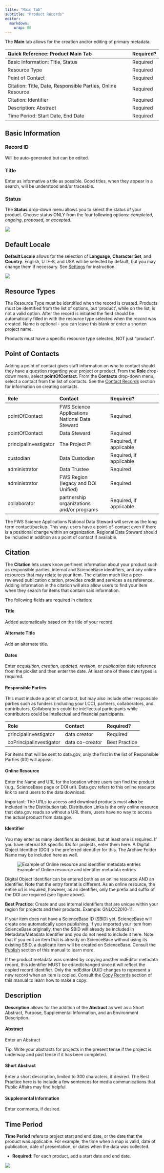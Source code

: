 ```yaml
---
title: "Main Tab"
subtitle: "Product Records"
editor: 
  markdown: 
    wrap: 80
---
```


The **Main** tab allows for the creation and/or editing of primary metadata.

| Quick Reference: Product Main Tab                           | Required? |
|:------------------------------------------------------------|:----------|
| Basic Information: Title, Status                            | Required  |
| Resource Type                                               | Required  |
| Point of Contact                                            | Required  |
| Citation: Title, Date, Responsible Parties, Online Resource | Required  |
| Citation: Identifier                                        | Required  |
| Description: Abstract                                       | Required  |
| Time Period: Start Date, End Date                           | Required  |

## Basic Information

### Record ID

Will be auto-generated but can be edited.

### Title

Enter as informative a title as possible. Good titles, when they appear in a
search, will be understood and/or traceable.

### Status

The **Status** drop-down menu allows you to select the status of your product.
Choose status ONLY from the four following options: *completed*, *ongoing*,
*proposed*, or *accepted*.

![](../../assets/basic_information.png)

## Default Locale

**Default Locale** allows for the selection of **Language**, **Character Set**,
and **Country**. English, UTF-8, and USA will be selected by default, but you
may change them if necessary. See [Settings](../settings.qmd) for instruction.

![](../../assets/default_locale.png)

## Resource Types

The Resource Type must be identified when the record is created. Products must
be identified from the list of options, but 'product', while on the list, is not
a valid option. After the record is initiated the field should be automatically
filled in with the resource type selected when the record was created. Name is
optional - you can leave this blank or enter a shorten project name.

::: {.callout-info} 
Products must have a specific resource type selected, NOT just "product". 
:::

## Point of Contacts

Adding a point of contact gives staff information on who to contact should they
have a question regarding your project or product. From the **Role** drop-down
menu, select **pointOfContact**. From the **Contacts** drop-down menu, select a
contact from the list of contacts. See the 
[Contact Records](../contact_records/contact_records_overview.qmd) 
section for information on creating contacts.

| Role                  | Contact                                        | Required?               |
|:--------------------------|:--------------------------|:--------------------------|
| pointOfContact        | FWS Science Applications National Data Steward | Required                |
| pointOfContact        | Data Steward                                   | Required                |
| principalInvestigator | The Project PI                                 | Required, if applicable |
| custodian             | Data Custodian                                 | Required, if applicable |
| administrator         | Data Trustee                                   | Required                |
| administrator         | FWS Region (legacy and DOI Unified)            | Required                |
| collaborator          | partnership organizations and/or programs      | Required, if applicable |

::: {.callout-info} 
The FWS Science Applications National Data Steward will
serve as the long term contact/backup. This way, users have a point-of-contact
even if there is a positional change within an organization. Regional Data
Steward should be included in addition as a point of contact if available. 
:::

## Citation

The **Citation** lets users know pertinent information about your product such
as responsible parties, internal and ScienceBase identifiers, and any online
resources that may relate to your item. The citation much like a peer-reviewed
publication citation, provides credit and services a as reference. Adding
information in the citation will also allow users to find your item when they
search for items that contain said information.

The following fields are required in citation:

#### Title

Added automatically based on the title of your record.

#### Alternate Title

Add an alternate title.

#### Dates

Enter *acquisition*, *creation, updated*, *revision*, or *publication* date
reference from the picklist and then enter the date. At least one of these date
types is required.

#### Responsible Parties

This must include a point of contact, but may also include other responsible
parties such as funders (including your LCC), partners, collaborators, and
contributors. Collaborators could be intellectual participants while
contributors could be intellectual and financial participants.

| Role                    | Contact         | Required?     |
|:------------------------|:----------------|:--------------|
| principalInvestigator   | data creator    | Required      |
| coPrincipalInvestigator | data co-creator | Best Practice |

::: {.callout-info}
For items that will be sent to data.gov, only the first
in the list of Responsible Parties (#0) will appear. 
:::

#### Online Resource

Enter the Name and URL for the location where users can find the product (e.g.,
ScienceBase page or DOI url). Data.gov refers to this online resource link to
send users to the data download.

::: {.callout-info} 
Important: The URLs to access and download products must
**also** be included in the Distribution tab. Distribution Links is the only
online resource that data.gov reads so without a URL there, users have no way to
access the actual product from data.gov. 
:::

#### Identifier

You may enter as many identifiers as desired, but at least one is required. If
you have internal SA specific IDs for projects, enter them here. A Digital
Object Identifier (DOI) is the preferred identifier for this. The Archive Folder
Name may be included here as well.

![Example of Online resource and identifier metadata entries](../../assets/doi_identifier_metadata.png)

::: {.callout-info} 
Digital Object Identifier can be entered both as an
online resource AND an identifier. Note that the entry format is different. As
an online resource, the entire url is required, however, as an identifier, only
the prefix and suffix of the DOI are required (see figure above).
:::

::: {.callout-info title="Best Practice"} 
**Best Practice**: Create and use internal identifiers
that are unique within your region for projects and their products. Example:
GNLCC2010-11.
:::

::: {.callout-info} 
If your item does not have a ScienceBase ID (SBID) yet,
ScienceBase will create one automatically upon publishing. If you imported your
item from ScienceBase originally, then the SBID will already be included in
Metadata/Metadata Identifier and you do not need to include it here. Note that
if you edit an item that is already on ScienceBase without using its existing
SBID, a duplicate item will be created on ScienceBase. Consult the
[Publish](../publishing/publishing_overview.qmd) section of this manual to 
learn more. 
:::

::: {.callout-info} 
If the product metadata was created by copying another
mdEditor metadata record, this identifier MUST be edited/changed since it will
reflect the copied record identifier. Only the mdEditor UUID changes to
represent a new record when an item is copied. Consult the [Copy
Records](../metadata_file_management/copy_records.qmd) section of this 
manual to learn how to make a copy.
:::

## Description

**Description** allows for the addition of the **Abstract** as well as a Short
Abstract, Purpose, Supplemental Information, and an Environment Description.

#### Abstract

Enter an Abstract

::: {.callout-info} 
 Tip: Write your abstracts for projects in the present
tense if the project is underway and past tense if it has been completed. 
:::

#### Short Abstract

Enter a short description, limited to 300 characters, if desired. The Best
Practice here is to include a few sentences for media communications that Public
Affairs may find helpful.

#### Supplemental Information

Enter comments, if desired.

## Time Period

**Time Period** refers to project start and end date, or the date that the
product was applicable. For example, the time when a map is valid, date of
publication, date of presentation, or dates when the data was collected.

-   **Required**: For each product, add a start date and end date.

![](../../assets/example_time_period.png)
